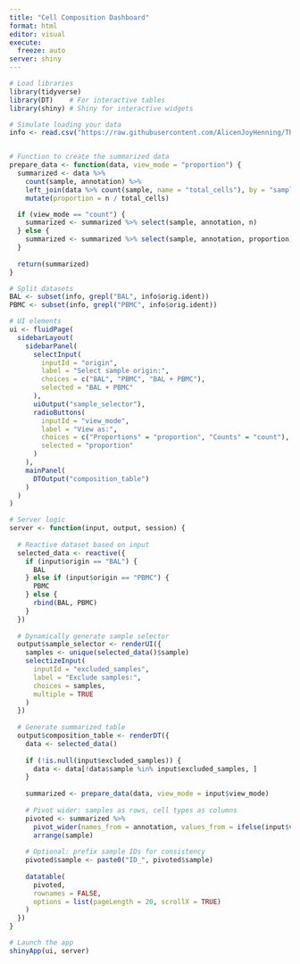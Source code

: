 ```yaml
---
title: "Cell Composition Dashboard"
format: html
editor: visual
execute:
  freeze: auto
server: shiny
---
```


```r
# Load libraries
library(tidyverse)
library(DT)    # For interactive tables
library(shiny) # Shiny for interactive widgets
```

```r
# Simulate loading your data
info <- read.csv("https://raw.githubusercontent.com/AlicenJoyHenning/TB_BAL/main/data/annotated_object.csv")


# Function to create the summarized data
prepare_data <- function(data, view_mode = "proportion") {
  summarized <- data %>%
    count(sample, annotation) %>%
    left_join(data %>% count(sample, name = "total_cells"), by = "sample") %>%
    mutate(proportion = n / total_cells)

  if (view_mode == "count") {
    summarized <- summarized %>% select(sample, annotation, n)
  } else {
    summarized <- summarized %>% select(sample, annotation, proportion)
  }
  
  return(summarized)
}

# Split datasets
BAL <- subset(info, grepl("BAL", info$orig.ident))
PBMC <- subset(info, grepl("PBMC", info$orig.ident))

# UI elements
ui <- fluidPage(
  sidebarLayout(
    sidebarPanel(
      selectInput(
        inputId = "origin",
        label = "Select sample origin:",
        choices = c("BAL", "PBMC", "BAL + PBMC"),
        selected = "BAL + PBMC"
      ),
      uiOutput("sample_selector"),
      radioButtons(
        inputId = "view_mode",
        label = "View as:",
        choices = c("Proportions" = "proportion", "Counts" = "count"),
        selected = "proportion"
      )
    ),
    mainPanel(
      DTOutput("composition_table")
    )
  )
)

# Server logic
server <- function(input, output, session) {
  
  # Reactive dataset based on input
  selected_data <- reactive({
    if (input$origin == "BAL") {
      BAL
    } else if (input$origin == "PBMC") {
      PBMC
    } else {
      rbind(BAL, PBMC)
    }
  })
  
  # Dynamically generate sample selector
  output$sample_selector <- renderUI({
    samples <- unique(selected_data()$sample)
    selectizeInput(
      inputId = "excluded_samples",
      label = "Exclude samples:",
      choices = samples,
      multiple = TRUE
    )
  })
  
  # Generate summarized table
  output$composition_table <- renderDT({
    data <- selected_data()
    
    if (!is.null(input$excluded_samples)) {
      data <- data[!data$sample %in% input$excluded_samples, ]
    }
    
    summarized <- prepare_data(data, view_mode = input$view_mode)
    
    # Pivot wider: samples as rows, cell types as columns
    pivoted <- summarized %>%
      pivot_wider(names_from = annotation, values_from = ifelse(input$view_mode == "count", "n", "proportion"), values_fill = 0) %>%
      arrange(sample)
    
    # Optional: prefix sample IDs for consistency
    pivoted$sample <- paste0("ID_", pivoted$sample)
    
    datatable(
      pivoted,
      rownames = FALSE,
      options = list(pageLength = 20, scrollX = TRUE)
    )
  })
}

# Launch the app
shinyApp(ui, server)
```

